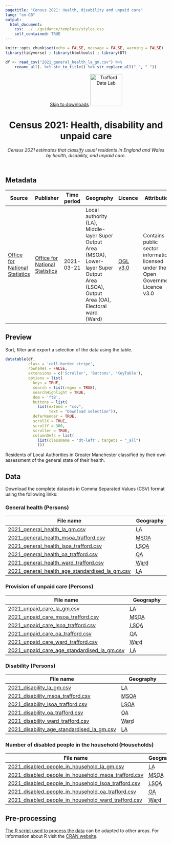 ```yaml
---
pagetitle: "Census 2021: Health, disability and unpaid care"
lang: "en-GB"
output:
  html_document:
    css: ../../guidance/template/styles.css
    self_contained: TRUE
---
```


```r
knitr::opts_chunk$set(echo = FALSE, message = FALSE, warning = FALSE)
library(tidyverse) ; library(htmltools) ; library(DT) 

df <- read_csv("2021_general_health_la_gm.csv") %>%
    rename_all(. %>% str_to_title() %>% str_replace_all("_", " "))
```
<header>
<span id="a11yNav"><a href="#downloads" class="themeBlockDark">Skip to downloads</a></span>
<a href="https://www.trafforddatalab.io/data.html"><img src="https://www.trafforddatalab.io/assets/logo/trafforddatalab_logo.svg" alt="Trafford Data Lab" aria-label="Return to Trafford Data Lab data page" width="100" class="traffordDataLabLogo"/></a>

<h1>Census 2021: Health, disability and unpaid care</h1>
*Census 2021 estimates that classify usual residents in England and Wales by health, disability, and unpaid care.*

</header>

<main>
<h2>Metadata</h2>

<table id="metadata" class="table table-condensed">
  <thead>
    <tr class="header">
      <th>Source</th>
      <th>Publisher</th>
      <th>Time period</th>
      <th>Geography</th>
      <th>Licence</th>
      <th>Attribution</th>
      <th>Last updated</th>
    </tr>
  </thead>
  <tr>
    <td><a href="https://www.ons.gov.uk/releases/healthdisabilityandunpaidcarecensus2021inenglandandwales" target="_blank">Office for National Statistics</a></td>
    <td><a href="https://www.ons.gov.uk" target="_blank">Office for National Statistics</a></td>
    <td><time datetime="2021-03-21">2021-03-21</time></td>
    <td>Local authority (<abbr>LA<abbr>), Middle-layer Super Output Area (<abbr>MSOA</abbr>), Lower-layer Super Output Area (<abbr>LSOA</abbr>), Output Area (<abbr>OA</abbr>), Electoral ward (<abbr>Ward</abbr>)</td>
    <td><a href="http://www.nationalarchives.gov.uk/doc/open-government-licence/version/3/" target="_blank">OGL v3.0</a></td>
    <td>Contains public sector information licensed under the Open Government Licence v3.0</td>
    <td><time datetime="2023-02-02">2023-02-02</time></td>
  </tr>
</table>

<h2>Preview</h2>
Sort, filter and export a selection of the data using the table.

```r
datatable(df, 
          class = 'cell-border stripe',
          rownames = FALSE, 
          extensions = c('Scroller', 'Buttons', 'KeyTable'),
          options = list(
            keys = TRUE,
            search = list(regex = TRUE),
            searchHighlight = TRUE,
            dom = 'ftB',
            buttons = list(
              list(extend = "csv", 
                   text = "Download selection")),
            deferRender = TRUE,
            scrollX = TRUE,
            scrollY = 300,
            scroller = TRUE,
            columnDefs = list(
              list(className = 'dt-left', targets = "_all")
              )))
```
<div id="tableFooterTitle">Residents of Local Authorities in Greater Manchester classified by their own assessment of the general state of their health.</div>

<h2>Data</h2>
<span id ="downloads">Download the complete datasets in Comma Separated Values (<abbr>CSV</abbr>) format using the following links:</span>

<h3>General health (Persons)</h3>
|File name |Geography |
|---|---|
|[2021_general_health_la_gm.csv](2021_general_health_la_gm.csv) |<abbr title="Local Authority">LA</abbr> |
|[2021_general_health_msoa_trafford.csv](2021_general_health_msoa_trafford.csv) |<abbr title="Middle-layer Super Output Area">MSOA</abbr> |
|[2021_general_health_lsoa_trafford.csv](2021_general_health_lsoa_trafford.csv) |<abbr title="Lower-layer Super Output Area">LSOA</abbr> |
|[2021_general_health_oa_trafford.csv](2021_general_health_oa_trafford.csv) |<abbr title="Output Area">OA</abbr> |
|[2021_general_health_ward_trafford.csv](2021_general_health_ward_trafford.csv) |<abbr title="Electoral ward">Ward</abbr> |
|[2021_general_health_age_standardised_la_gm.csv](2021_general_health_age_standardised_la_gm.csv) |<abbr title="Local Authority">LA</abbr> |

<h3>Provision of unpaid care (Persons)</h3>
|File name |Geography |
|---|---|
|[2021_unpaid_care_la_gm.csv](2021_unpaid_care_la_gm.csv) |<abbr title="Local Authority">LA</abbr> |
|[2021_unpaid_care_msoa_trafford.csv](2021_unpaid_care_msoa_trafford.csv) |<abbr title="Middle-layer Super Output Area">MSOA</abbr> |
|[2021_unpaid_care_lsoa_trafford.csv](2021_unpaid_care_lsoa_trafford.csv) |<abbr title="Lower-layer Super Output Area">LSOA</abbr> |
|[2021_unpaid_care_oa_trafford.csv](2021_unpaid_care_oa_trafford.csv) |<abbr title="Output Area">OA</abbr> |
|[2021_unpaid_care_ward_trafford.csv](2021_unpaid_care_ward_trafford.csv) |<abbr title="Electoral ward">Ward</abbr> |
|[2021_unpaid_care_age_standardised_la_gm.csv](2021_unpaid_care_age_standardised_la_gm.csv) |<abbr title="Local Authority">LA</abbr> |

<h3>Disability (Persons)</h3>
|File name |Geography |
|---|---|
|[2021_disability_la_gm.csv](2021_disability_la_gm.csv) |<abbr title="Local Authority">LA</abbr> |
|[2021_disability_msoa_trafford.csv](2021_disability_msoa_trafford.csv) |<abbr title="Middle-layer Super Output Area">MSOA</abbr> |
|[2021_disability_lsoa_trafford.csv](2021_disability_lsoa_trafford.csv) |<abbr title="Lower-layer Super Output Area">LSOA</abbr> |
|[2021_disability_oa_trafford.csv](2021_disability_oa_trafford.csv) |<abbr title="Output Area">OA</abbr> |
|[2021_disability_ward_trafford.csv](2021_disability_ward_trafford.csv) |<abbr title="Electoral ward">Ward</abbr> |
|[2021_disability_age_standardised_la_gm.csv](2021_disability_age_standardised_la_gm.csv) |<abbr title="Local Authority">LA</abbr> |

<h3>Number of disabled people in the household (Households)</h3>
|File name |Geography |
|---|---|
|[2021_disabled_people_in_household_la_gm.csv](2021_disabled_people_in_household_la_gm.csv) |<abbr title="Local Authority">LA</abbr> |
|[2021_disabled_people_in_household_msoa_trafford.csv](2021_disabled_people_in_household_msoa_trafford.csv) |<abbr title="Middle-layer Super Output Area">MSOA</abbr> |
|[2021_disabled_people_in_household_lsoa_trafford.csv](2021_disabled_people_in_household_lsoa_trafford.csv) |<abbr title="Lower-layer Super Output Area">LSOA</abbr> |
|[2021_disabled_people_in_household_oa_trafford.csv](2021_disabled_people_in_household_oa_trafford.csv) |<abbr title="Output Area">OA</abbr> |
|[2021_disabled_people_in_household_ward_trafford.csv](2021_disabled_people_in_household_ward_trafford.csv) |<abbr title="Electoral ward">Ward</abbr> |

<h2>Pre-processing</h2>
[The R script used to process the data](pre-processing.R) can be adapted to other areas. For information about R visit the <a href="https://cran.r-project.org" target="_blank">CRAN website</a>.

</main>

<script>
  // Fixes to dynamic elements created by DataTables to improve accessibility
  var removeElFn = setInterval(removeElement, 1000);
  
  function removeElement() {
    try {
      var el = document.getElementsByClassName("dataTables_scrollBody")[0].childNodes[0];
      el.removeChild(el.childNodes[0]); // Remove unwanted hidden text element from table - causing accessibility alert as it has no label
      
      el.parentNode.setAttribute('tabindex', '0');  // add attribute allowing keyboard users to access scrollable area
      
      clearInterval(removeElFn);  // cancel any further calls to this function as we have completed all actions
    }
    catch(e) {
      // form element 'el' doesn't exist yet so setInterval will call the function again until it does
    }
  }
</script>